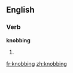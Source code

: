 ==English==

===Verb===
'''knobbing'''

# {{third-person singular of|[[knob]]}}

[[fr:knobbing]]
[[zh:knobbing]]